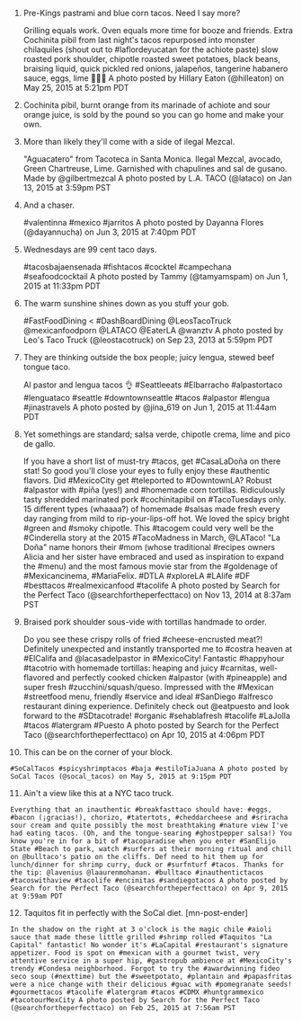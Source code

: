  1. Pre-Kings pastrami and blue corn tacos. Need I say more? 
 
    Grilling equals work. Oven equals more time for booze and friends. Extra Cochinita pibil from last night's tacos repurposed into monster chilaquiles (shout out to #laflordeyucatan for the achiote paste) slow roasted pork shoulder, chipotle roasted sweet potatoes, black beans, braising liquid, quick pickled red onions, jalapeños, tangerine habanero sauce, eggs, lime &#x1f44c;&#x1f3fb;&#x1f389; A photo posted by Hillary Eaton (@hilleaton) on May 25, 2015 at 5:21pm PDT

 
 2. Cochinita pibil, burnt orange from its marinade of achiote and sour orange juice, is sold by the pound so you can go home and make your own. 
  
 3. More than likely they'll come with a side of ilegal Mezcal. 
 
    "Aguacatero" from Tacoteca in Santa Monica. Ilegal Mezcal, avocado, Green Chartreuse, Lime. Garnished with chapulines and sal de gusano. Made by @gilbertmezcal A photo posted by L.A. TACO (@lataco) on Jan 13, 2015 at 3:59pm PST

 
 4. And a chaser. 
 
    #valentinna #mexico #jarritos A photo posted by Dayanna Flores (@dayannucha) on Jun 3, 2015 at 7:40pm PDT

 
 5. Wednesdays are 99 cent taco days. 
 
    #tacosbajaensenada #fishtacos #cocktel #campechana #seafoodcocktail A photo posted by Tammy (@tamyamspam) on Jun 1, 2015 at 11:33pm PDT

 
 6. The warm sunshine shines down as you stuff your gob. 
 
    #FastFoodDining < #DashBoardDining @LeosTacoTruck @mexicanfoodporn @LATACO @EaterLA @wanztv A photo posted by Leo's Taco Truck (@leostacotruck) on Sep 23, 2013 at 5:59pm PDT

 
 7. They are thinking outside the box people; juicy lengua, stewed beef tongue taco. 
 
    Al pastor and lengua tacos &#x1f44c; #Seattleeats #Elbarracho #alpastortaco #lenguataco #seattle #downtownseattle #tacos #alpastor #lengua #jinastravels A photo posted by @jina_619 on Jun 1, 2015 at 11:44am PDT

 
 8. Yet somethings are standard; salsa verde, chipotle crema, lime and pico de gallo. 
 
    If you have a short list of must-try #tacos, get #CasaLaDoña on there stat! So good you'll close your eyes to fully enjoy these #authentic flavors. Did #MexicoCity get #teleported to #DowntownLA? Robust #alpastor with #piña (yes!) and #homemade corn tortillas. Ridiculously tasty shredded marinated pork #cochinitapibil on #TacoTuesdays only. 15 different types (whaaaa?) of homemade #salsas made fresh every day ranging from mild to rip-your-lips-off hot. We loved the spicy bright #green and #smoky chipotle. This #tacogem could very well be the #Cinderella story at the 2015 #TacoMadness in March, @LATaco! "La Doña" name honors their #mom (whose traditional #recipes owners Alicia and her sister have embraced and used as inspiration to expand the #menu) and the most famous movie star from the #goldenage of #Mexicancinema, #MariaFelix. #DTLA #xploreLA #LAlife #DF #besttacos #realmexicanfood #tacolife A photo posted by Search for the Perfect Taco (@searchfortheperfecttaco) on Nov 13, 2014 at 8:37am PST

 
 9. Braised pork shoulder sous-vide with tortillas handmade to order. 
 
    Do you see these crispy rolls of fried #cheese-encrusted meat?! Definitely unexpected and instantly transported me to #costra heaven at #ElCalifa and @lacasadelpastor in #MexicoCity! Fantastic #happyhour #tacotrio with homemade tortillas: heaping and juicy #carnitas, well-flavored and perfectly cooked chicken #alpastor (with #pineapple) and super fresh #zucchini/squash/queso. Impressed with the #Mexican #streetfood menu, friendly #service and ideal #SanDiego #alfresco restaurant dining experience. Definitely check out @eatpuesto and look forward to the #SDtacotrade! #organic #sehablafresh #tacolife #LaJolla #tacos #latergram #Puesto A photo posted by Search for the Perfect Taco (@searchfortheperfecttaco) on Apr 10, 2015 at 4:06pm PDT

 
 10. This can be on the corner of your block. 
 
    #SoCalTacos #spicyshrimptacos #baja #estiloTiaJuana A photo posted by SoCal Tacos (@socal_tacos) on May 5, 2015 at 9:15pm PDT

 
 11. Ain't a view like this at a NYC taco truck. 
 
    Everything that an inauthentic #breakfasttaco should have: #eggs, #bacon (¡gracias!), chorizo, #tatertots, #cheddarcheese and #sriracha sour cream and quite possibly the most breathtaking #nature view I've had eating tacos. (Oh, and the tongue-searing #ghostpepper salsa!) You know you're in for a bit of #tacoparadise when you enter #SanElijo State #Beach to park, watch #surfers at their morning ritual and chill on @bulltaco's patio on the cliffs. Def need to hit them up for lunch/dinner for shrimp curry, duck or #surfnturf #tacos. Thanks for the tip: @lavenius @laaurenmohanan. #bulltaco #inauthentictacos #tacoswithaview #tacolife #encinitas #sandiegotacos A photo posted by Search for the Perfect Taco (@searchfortheperfecttaco) on Apr 9, 2015 at 9:59am PDT

 
 12. Taquitos fit in perfectly with the SoCal diet.  [mn-post-ender]

    In the shadow on the right at 3 o'clock is the magic chile #aioli sauce that made these little grilled #shrimp rolled #Taquitos "La Capital" fantastic! No wonder it's #LaCapital #restaurant's signature appetizer. Food is spot on #mexican with a gourmet twist, very attentive service in a super hip, #gastropub ambience at #MexicoCity's trendy #Condesa neighborhood. Forgot to try the #awardwinning fideo seco soup (#nexttime) but the #sweetpotato, #plantain and #papasfritas were a nice change with their delicious #guac with #pomegranate seeds! #gourmettacos #tacolife #latergram #tacos #CDMX #huntgrammexico #tacotourMexCity A photo posted by Search for the Perfect Taco (@searchfortheperfecttaco) on Feb 25, 2015 at 7:56am PST
 

 
 
